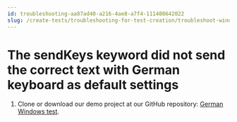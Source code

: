 ```yaml
---
id: troubleshooting-aa87ad40-a216-4ae8-a7f4-111408642022
slug: /create-tests/troubleshooting-for-test-creation/troubleshoot-windows-automated-testing/the-sendkeys-keyword-did-not-send-the-correct-text-with-german-keyboard-as-default-settings
---
```


# The sendKeys keyword did not send the correct text with German keyboard as default settings

1.  Clone or download our demo project at our GitHub repository: [German Windows test](https://github.com/duyluonganh/kat-german-windows-test).